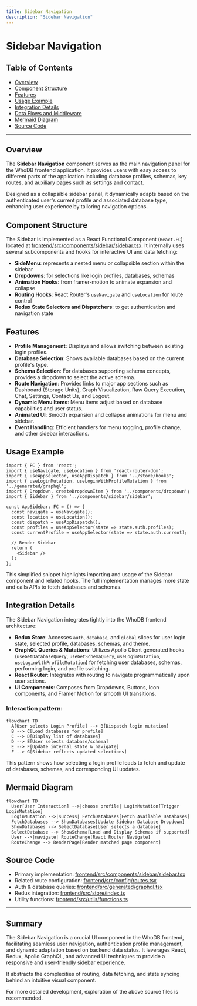 ```yaml
---
title: Sidebar Navigation
description: "Sidebar Navigation"
---
```

# Sidebar Navigation

## Table of Contents

- [Overview](#overview)
- [Component Structure](#component-structure)
- [Features](#features)
- [Usage Example](#usage-example)
- [Integration Details](#integration-details)
- [Data Flows and Middleware](#data-flows-and-middleware)
- [Mermaid Diagram](#mermaid-diagram)
- [Source Code](#source-code)

---

## Overview

The **Sidebar Navigation** component serves as the main navigation panel for the WhoDB frontend application. It provides users with easy access to different parts of the application including database profiles, schemas, key routes, and auxiliary pages such as settings and contact.

Designed as a collapsible sidebar panel, it dynamically adapts based on the authenticated user's current profile and associated database type, enhancing user experience by tailoring navigation options.


## Component Structure

The Sidebar is implemented as a React Functional Component (`React.FC`) located at [frontend/src/components/sidebar/sidebar.tsx](/frontend/src/components/sidebar/sidebar.tsx). It internally uses several subcomponents and hooks for interactive UI and data fetching:

- **SideMenu**: represents a nested menu or collapsible section within the sidebar
- **Dropdowns**: for selections like login profiles, databases, schemas
- **Animation Hooks**: from framer-motion to animate expansion and collapse
- **Routing Hooks**: React Router's `useNavigate` and `useLocation` for route control
- **Redux State Selectors and Dispatchers**: to get authentication and navigation state


## Features

- **Profile Management**: Displays and allows switching between existing login profiles.
- **Database Selection**: Shows available databases based on the current profile's type.
- **Schema Selection**: For databases supporting schema concepts, provides a dropdown to select the active schema.
- **Route Navigation**: Provides links to major app sections such as Dashboard (Storage Units), Graph Visualization, Raw Query Execution, Chat, Settings, Contact Us, and Logout.
- **Dynamic Menu Items**: Menu items adjust based on database capabilities and user status.
- **Animated UI**: Smooth expansion and collapse animations for menu and sidebar.
- **Event Handling**: Efficient handlers for menu toggling, profile change, and other sidebar interactions.


## Usage Example

```tsx
import { FC } from 'react';
import { useNavigate, useLocation } from 'react-router-dom';
import { useAppSelector, useAppDispatch } from '../store/hooks';
import { useLoginMutation, useLoginWithProfileMutation } from '../generated/graphql';
import { Dropdown, createDropdownItem } from '../components/dropdown';
import { Sidebar } from '../components/sidebar/sidebar';

const AppSidebar: FC = () => {
  const navigate = useNavigate();
  const location = useLocation();
  const dispatch = useAppDispatch();
  const profiles = useAppSelector(state => state.auth.profiles);
  const currentProfile = useAppSelector(state => state.auth.current);

  // Render Sidebar
  return (
    <Sidebar />
  );
};
```

This simplified snippet highlights importing and usage of the Sidebar component and related hooks. The full implementation manages more state and calls APIs to fetch databases and schemas.


## Integration Details

The Sidebar Navigation integrates tightly into the WhoDB frontend architecture:

- **Redux Store**: Accesses `auth`, `database`, and `global` slices for user login state, selected profile, databases, schemas, and theme.
- **GraphQL Queries & Mutations**: Utilizes Apollo Client generated hooks (`useGetDatabaseQuery`, `useGetSchemaQuery`, `useLoginMutation`, `useLoginWithProfileMutation`) for fetching user databases, schemas, performing login, and profile switching.
- **React Router**: Integrates with routing to navigate programmatically upon user actions.
- **UI Components**: Composes from Dropdowns, Buttons, Icon components, and Framer Motion for smooth UI transitions.

### Interaction pattern:

```mermaid
flowchart TD
  A[User selects Login Profile] --> B[Dispatch login mutation]
  B --> C[Load databases for profile]
  C --> D[Display list of databases]
  D --> E[User selects database/schema]
  E --> F[Update internal state & navigate]
  F --> G[Sidebar reflects updated selections]
```

This pattern shows how selecting a login profile leads to fetch and update of databases, schemas, and corresponding UI updates.


## Mermaid Diagram

```mermaid
flowchart TD
  User[User Interaction] -->|choose profile| LoginMutation[Trigger LoginMutation]
  LoginMutation -->|success| FetchDatabases[Fetch Available Databases]
  FetchDatabases --> ShowDatabases[Update Sidebar Database Dropdown]
  ShowDatabases --> SelectDatabase[User selects a database]
  SelectDatabase --> ShowSchema[Load and Display Schemas if supported]
  User -->|navigate| RouteChange[React Router Navigate]
  RouteChange --> RenderPage[Render matched page component]
```


## Source Code

- Primary implementation: [frontend/src/components/sidebar/sidebar.tsx](/frontend/src/components/sidebar/sidebar.tsx)
- Related route configuration: [frontend/src/config/routes.tsx](/frontend/src/config/routes.tsx)
- Auth & database queries: [frontend/src/generated/graphql.tsx](/frontend/src/generated/graphql.tsx)
- Redux integration: [frontend/src/store/index.ts](/frontend/src/store/index.ts)
- Utility functions: [frontend/src/utils/functions.ts](/frontend/src/utils/functions.ts)


---

## Summary

The Sidebar Navigation is a crucial UI component in the WhoDB frontend, facilitating seamless user navigation, authentication profile management, and dynamic adaptation based on backend data status. It leverages React, Redux, Apollo GraphQL, and advanced UI techniques to provide a responsive and user-friendly sidebar experience.

It abstracts the complexities of routing, data fetching, and state syncing behind an intuitive visual component.

For more detailed development, exploration of the above source files is recommended.

